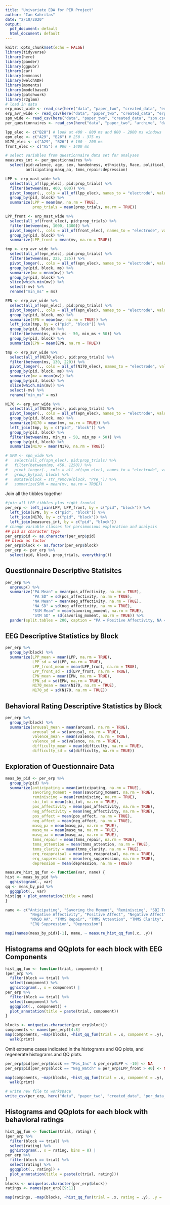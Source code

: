 ```yaml
---
title: "Univariate EDA for PER Project"
author: "Ian Kahrilas"
date: "2/10/2020"
output:
  pdf_document: default
  html_document: default
---
```

```r
knitr::opts_chunk$set(echo = FALSE)
library(tidyverse)
library(here)
library(pander)
library(ggpubr)
library(car)
library(emmeans)
library(welchADF)
library(moments)
library(modelbased)
library(patchwork)
library(r2glmm)
# load in data
erp_mast_wide <- read_csv(here("data", "paper_two", "created_data", "erp_mast.csv"))
erp_avr_wide <- read_csv(here("data", "paper_two", "created_data", "erp_avr.csv"))
spn_wide <- read_csv(here("data", "paper_two", "created_data", "spn.csv"))
per_questionnaires <- read_csv(here("data", "paper_two", "archive", "data_from_PER_R_project", "created_data", "per_measures.csv"))
```

```r
lpp_elec <- c("B28") # look at 400 - 800 ms and 800 - 2000 ms windows
epn_elec <- c("A29", "B26") # 250 - 375 ms
N170_elec <- c("A29", "B26") # 160 - 200 ms
front_elec <- c("A5") # 900 - 1400 ms

# select variables from questionnaire data set for analyses
measures_int <- per_questionnaires %>% 
  select(pid:valence, age, sex, handedness, ethnicity, Race, political_orientation, coffee_typical_day:typical_sleep_hours,
         anticipating:masq_aa, tmms_repair:depression)

LPP <- erp_mast_wide %>%
  select(all_of(lpp_elec), pid:prop_trials) %>% 
  filter(between(ms, 400, 800)) %>%
  pivot_longer(., cols = all_of(lpp_elec), names_to = "electrode", values_to = "mv") %>% 
  group_by(pid, block) %>% 
  summarize(LPP = mean(mv, na.rm = TRUE),
            prop_trials = mean(prop_trials, na.rm = TRUE))

LPP_front <- erp_mast_wide %>%
  select(all_of(front_elec), pid:prop_trials) %>% 
  filter(between(ms, 1000, 1300)) %>%
  pivot_longer(., cols = all_of(front_elec), names_to = "electrode", values_to = "mv") %>% 
  group_by(pid, block) %>% 
  summarize(LPP_front = mean(mv, na.rm = TRUE))

tmp <- erp_avr_wide %>% 
  select(all_of(epn_elec), pid:prop_trials) %>% 
  filter(between(ms, 225, 325)) %>% 
  pivot_longer(., cols = all_of(epn_elec), names_to = "electrode", values_to = "mv") %>% 
  group_by(pid, block, ms) %>% 
  summarize(mv = mean(mv)) %>% 
  group_by(pid, block) %>% 
  slice(which.min(mv)) %>% 
  select(-mv) %>% 
  rename("min_ms" = ms)

EPN <- erp_avr_wide %>%
  select(all_of(epn_elec), pid:prop_trials) %>% 
  pivot_longer(., cols = all_of(epn_elec), names_to = "electrode", values_to = "mv") %>% 
  group_by(pid, block, ms) %>% 
  summarize(EPN = mean(mv, na.rm = TRUE)) %>% 
  left_join(tmp, by = c("pid", "block")) %>% 
  group_by(pid, block) %>% 
  filter(between(ms, min_ms - 50, min_ms + 50)) %>% 
  group_by(pid, block) %>% 
  summarize(EPN = mean(EPN, na.rm = TRUE))

tmp <- erp_avr_wide %>% 
  select(all_of(N170_elec), pid:prop_trials) %>% 
  filter(between(ms, 130, 220)) %>% 
  pivot_longer(., cols = all_of(N170_elec), names_to = "electrode", values_to = "mv") %>% 
  group_by(pid, block, ms) %>% 
  summarize(mv = mean(mv)) %>% 
  group_by(pid, block) %>% 
  slice(which.min(mv)) %>% 
  select(-mv) %>% 
  rename("min_ms" = ms)

N170 <- erp_avr_wide %>%
  select(all_of(N170_elec), pid:prop_trials) %>% 
  pivot_longer(., cols = all_of(epn_elec), names_to = "electrode", values_to = "mv") %>% 
  group_by(pid, block, ms) %>% 
  summarize(N170 = mean(mv, na.rm = TRUE)) %>% 
  left_join(tmp, by = c("pid", "block")) %>% 
  group_by(pid, block) %>% 
  filter(between(ms, min_ms - 50, min_ms + 50)) %>% 
  group_by(pid, block) %>% 
  summarize(N170 = mean(N170, na.rm = TRUE))

# SPN <- spn_wide %>% 
#   select(all_of(spn_elec), pid:prop_trials) %>% 
#   filter(between(ms, 450, 1250)) %>% 
#   pivot_longer(., cols = all_of(spn_elec), names_to = "electrode", values_to = "mv") %>% 
#   group_by(pid, block) %>% 
#   mutate(block = str_remove(block, "Pre_")) %>% 
#   summarize(SPN = mean(mv, na.rm = TRUE))
```

Join all the tibbles together
```r
#join all LPP tibbles plus right frontal
per_erp <- left_join(LPP, LPP_front, by = c("pid", "block")) %>%
  left_join(EPN, by = c("pid", "block")) %>%
  left_join(N170, by = c("pid", "block")) %>%
  left_join(measures_int, by = c("pid", "block"))
# change variable classes for parsimonious exploration and analysis
## pid as character type
per_erp$pid <- as.character(per_erp$pid)
## block as factor
per_erp$block <- as.factor(per_erp$block)
per_erp <- per_erp %>% 
  select(pid, block, prop_trials, everything())
```

## Questionnaire Descriptive Statisitcs

```r
per_erp %>% 
  ungroup() %>% 
  summarize("PA Mean" = mean(pos_affectivity, na.rm = TRUE),
            "PA SD" = sd(pos_affectivity, na.rm = TRUE),
            "NA Mean" = mean(neg_affectivity, na.rm = TRUE),
            "NA SD" = sd(neg_affectivity, na.rm = TRUE),
            "StM Mean" = mean(savoring_moment, na.rm = TRUE),
            "StM SD" = sd(savoring_moment, na.rm = TRUE)) %>% 
  pander(split.tables = 200, caption = "PA = Positive Affectivity, NA = Negative Affectivity, StM = Savoring the Moment")
```

## EEG Descriptive Statistics by Block

```r
per_erp %>% 
  group_by(block) %>% 
  summarize(LPP_mean = mean(LPP, na.rm = TRUE),
            LPP_sd = sd(LPP, na.rm = TRUE),
            LPP_front_mean = mean(LPP_front, na.rm = TRUE),
            LPP_front_sd = sd(LPP_front, na.rm = TRUE),
            EPN_mean = mean(EPN, na.rm = TRUE),
            EPN_sd = sd(EPN, na.rm = TRUE),
            N170_mean = mean(N170, na.rm = TRUE),
            N170_sd = sd(N170, na.rm = TRUE))
```

## Behavioral Rating Descriptive Statistics by Block

```r
per_erp %>% 
  group_by(block) %>% 
  summarize(arousal_mean = mean(arousal, na.rm = TRUE),
            arousal_sd = sd(arousal, na.rm = TRUE),
            valence_mean = mean(valence, na.rm = TRUE),
            valence_sd = sd(valence, na.rm = TRUE),
            difficulty_mean = mean(difficulty, na.rm = TRUE),
            difficulty_sd = sd(difficulty, na.rm = TRUE))
```

## Exploration of Questionnaire Data

```r
meas_by_pid <- per_erp %>% 
  group_by(pid) %>% 
  summarize(anticipating = mean(anticipating, na.rm = TRUE),
            savoring_moment = mean(savoring_moment, na.rm = TRUE),
            reminiscing = mean(reminiscing, na.rm = TRUE),
            sbi_tot = mean(sbi_tot, na.rm = TRUE),
            pos_affectivity = mean(pos_affectivity, na.rm = TRUE),
            neg_affectivity = mean(neg_affectivity, na.rm = TRUE),
            pos_affect = mean(pos_affect, na.rm = TRUE),
            neg_affect = mean(neg_affect, na.rm = TRUE),
            masq_pa = mean(masq_pa, na.rm = TRUE),
            masq_na = mean(masq_na, na.rm = TRUE),
            masq_aa = mean(masq_aa, na.rm = TRUE),
            tmms_repair = mean(tmms_repair, na.rm = TRUE),
            tmms_attention = mean(tmms_attention, na.rm = TRUE),
            tmms_clarity = mean(tmms_clarity, na.rm = TRUE),
            erq_reappraisal = mean(erq_reappraisal, na.rm = TRUE),
            erq_suppression = mean(erq_suppression, na.rm = TRUE),
            depression = mean(depression, na.rm = TRUE))

measure_hist_qq_fun <- function(var, name) {
hist <- meas_by_pid %>% 
  gghistogram(., var)
qq <- meas_by_pid %>% 
  ggqqplot(., var)
hist|qq + plot_annotation(title = name)
}

name <- c("Anticipating", "Savoring the Moment", "Reminiscing", "SBI Total", "Positive Affectivity",
           "Negative Affectivity", "Positive Affect", "Negative Affect", "MASQ PA", "MASQ NA",
           "MASQ AA", "TMMS Repair", "TMMS Attention", "TMMS Clarity", "ERQ Reappraisal",
           "ERQ Suppression", "Depression")

map2(names(meas_by_pid)[-1], name, ~ measure_hist_qq_fun(.x, .y))
```

## Histograms and QQplots for each block with EEG Components

```r
hist_qq_fun <- function(trial, component) {
(per_erp %>% 
  filter(block == trial) %>% 
  select(component) %>% 
  gghistogram(., x = component) |
per_erp %>% 
  filter(block == trial) %>% 
  select(component) %>% 
  ggqqplot(., component)) +
  plot_annotation(title = paste(trial, component))
}

blocks <- unique(as.character(per_erp$block))
components <- names(per_erp)[4:8]
map(components, ~map(blocks, ~hist_qq_fun(trial = .x, component = .y), .y = .x)) %>% 
  walk(print)
```
 
Omit extreme cases indicated in the histograms and QQ plots, and regenerate histograms and QQ plots.

```r
per_erp$pid[per_erp$block == "Pos_Inc" & per_erp$LPP < -10] <- NA
per_erp$pid[per_erp$block == "Neg_Watch" & per_erp$LPP_front > 40] <- NA

map(components, ~map(blocks, ~hist_qq_fun(trial = .x, component = .y), .y = .x)) %>% 
  walk(print)

# write new file to workspace
write_csv(per_erp, here("data", "paper_two", "created_data", "per_data_analyses_2020_5_19.csv"))
```

## Histograms and QQplots for each block with behavioral ratings

```r
hist_qq_fun <- function(trial, rating) {
(per_erp %>% 
  filter(block == trial) %>% 
  select(rating) %>% 
  gghistogram(., x = rating, bins = 8) |
per_erp %>% 
  filter(block == trial) %>% 
  select(rating) %>% 
  ggqqplot(., rating)) +
  plot_annotation(title = paste(c(trial, rating)))
}
blocks <- unique(as.character(per_erp$block))
ratings <- names(per_erp)[9:11]

map(ratings, ~map(blocks, ~hist_qq_fun(trial = .x, rating = .y), .y = .x))
```
